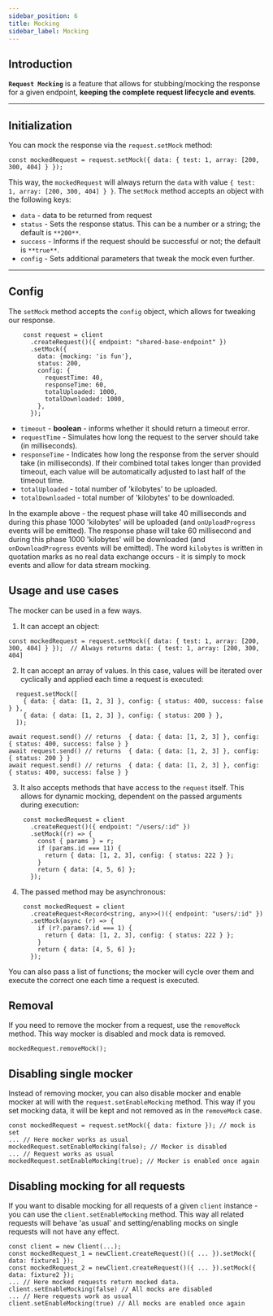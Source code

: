 ```yaml
---
sidebar_position: 6
title: Mocking
sidebar_label: Mocking
---
```


## Introduction

**`Request Mocking`** is a feature that allows for stubbing/mocking the response for a given endpoint,
 **keeping the complete request lifecycle and events**.

---

## Initialization

You can mock the response via the `request.setMock` method:

```tsx
const mockedRequest = request.setMock({ data: { test: 1, array: [200, 300, 404] } });
```

This way, the `mockedRequest` will always return the `data` with value `{ test: 1, array: [200, 300, 404] } }`.
The `setMock` method accepts an object with the following keys:
- `data` - data to be returned from request
- `status` -  Sets the response status. This can be a number or a string; the default is `**200**`.
- `success` - Informs if the request should be successful or not; the default is `**true**`.
- `config` - Sets additional parameters that tweak the mock even further.
---


## Config

The `setMock` method accepts the `config` object, which allows for tweaking our response.

```tsx
    const request = client
      .createRequest()({ endpoint: "shared-base-endpoint" })
      .setMock({
        data: {mocking: 'is fun'},
        status: 200,
        config: {
          requestTime: 40,
          responseTime: 60,
          totalUploaded: 1000,
          totalDownloaded: 1000,
        },
      });

```
- `timeout` - **boolean** - informs whether it should return a timeout error.
 - `requestTime` - Simulates how long the request to the server should take (in milliseconds).
 - `responseTime` - Indicates how long the response from the server should take (in milliseconds).
If their combined total takes longer than provided timeout, each value will be automatically adjusted to last half of the timeout time.
- `totalUploaded` - total number of 'kilobytes' to be uploaded.
- `totalDownloaded` - total number of 'kilobytes' to be downloaded.

In the example above - the request phase will take 40 milliseconds and during this phase 1000 'kilobytes' will be uploaded (and `onUploadProgress` events will be emitted).
The response phase will take 60 millisecond and during this phase 1000 'kilobytes' will be downloaded (and `onDownloadProgress` events will be emitted).
The word `kilobytes` is written in quotation marks as no real data exchange occurs - it is simply to mock events and allow for data stream mocking.


## Usage and use cases

The mocker can be used in a few ways.
1. It can accept an object:
```tsx
const mockedRequest = request.setMock({ data: { test: 1, array: [200, 300, 404] } });  // Always returns data: { test: 1, array: [200, 300, 404]
```
2. It can accept an array of values. In this case, values will be iterated over cyclically and applied each time a request is executed:

```tsx
  request.setMock([
    { data: { data: [1, 2, 3] }, config: { status: 400, success: false } },
    { data: { data: [1, 2, 3] }, config: { status: 200 } },
  ]);

await request.send() // returns  { data: { data: [1, 2, 3] }, config: { status: 400, success: false } }
await request.send() // returns  { data: { data: [1, 2, 3] }, config: { status: 200 } }
await request.send() // returns  { data: { data: [1, 2, 3] }, config: { status: 400, success: false } }
```
3. It also accepts methods that have access to the `request` itself. This allows for dynamic mocking, dependent on the passed arguments during execution:
```tsx
    const mockedRequest = client
      .createRequest()({ endpoint: "/users/:id" })
      .setMock((r) => {
        const { params } = r;
        if (params.id === 11) {
          return { data: [1, 2, 3], config: { status: 222 } };
        }
        return { data: [4, 5, 6] };
      });
```
4. The passed method may be asynchronous:
```tsx
    const mockedRequest = client
      .createRequest<Record<string, any>>()({ endpoint: "users/:id" })
      .setMock(async (r) => {
        if (r?.params?.id === 1) {
          return { data: [1, 2, 3], config: { status: 222 } };
        }
        return { data: [4, 5, 6] };
      });
```
You can also pass a list of functions; the mocker will cycle over them and execute the correct one each time a request is executed.

## Removal

If you need to remove the mocker from a request, use the `removeMock` method. This way mocker is disabled and mock data is removed.
```tsx
mockedRequest.removeMock();
```


## Disabling single mocker

Instead of removing mocker, you can also disable mocker and enable mocker at will with the `request.setEnableMocking` method.
This way if you set mocking data, it will be kept and not removed as in the `removeMock` case.

```tsx
const mockedRequest = request.setMock({ data: fixture }); // mock is set
... // Here mocker works as usual
mockedRequest.setEnableMocking(false); // Mocker is disabled
... // Request works as usual
mockedRequest.setEnableMocking(true); // Mocker is enabled once again
```

## Disabling mocking for all requests

If you want to disable mocking for all requests of a given `client` instance - you can use the `client.setEnableMocking` method.
This way all related requests will behave 'as usual' and setting/enabling mocks on single requests will not have any effect.

```tsx
const client = new Client(...);
const mockedRequest_1 = newClient.createRequest()({ ... }).setMock({ data: fixture1 });
const mockedRequest_2 = newClient.createRequest()({ ... }).setMock({ data: fixture2 });
... // Here mocked requests return mocked data.
client.setEnableMocking(false) // All mocks are disabled
... // Here requests work as usual
client.setEnableMocking(true) // All mocks are enabled once again
```
